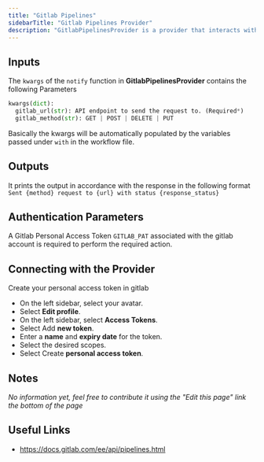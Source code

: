 ```yaml
---
title: "Gitlab Pipelines"
sidebarTitle: "Gitlab Pipelines Provider"
description: "GitlabPipelinesProvider is a provider that interacts with GitLab Pipelines API."
---
```


## Inputs

The `kwargs` of the `notify` function in **GitlabPipelinesProvider** contains the following Parameters
```python
kwargs(dict):
  gitlab_url(str): API endpoint to send the request to. (Required*)
  gitlab_method(str): GET | POST | DELETE | PUT
```
Basically the kwargs will be automatically populated by the variables passed under `with` in the workflow file.

## Outputs

It prints the output in accordance with the response in the following format `Sent {method} request to {url} with status {response_status}`

## Authentication Parameters

A Gitlab Personal Access Token `GITLAB_PAT` associated with the gitlab account is required to perform the required action.

## Connecting with the Provider

Create your personal access token in gitlab
- On the left sidebar, select your avatar.
- Select **Edit profile**.
- On the left sidebar, select **Access Tokens**.
- Select Add **new token**.
- Enter a **name** and **expiry date** for the token.
- Select the desired scopes.
- Select Create **personal access token**.

## Notes

_No information yet, feel free to contribute it using the "Edit this page" link the bottom of the page_

## Useful Links

- https://docs.gitlab.com/ee/api/pipelines.html
